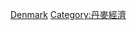 {{Commons cat|Tourism in Denmark}}
{{catmain|丹麥旅遊}}

[[Category:欧洲各国旅游|Denmark]]
[[Category:丹麥經濟|Category:丹麥經濟]]